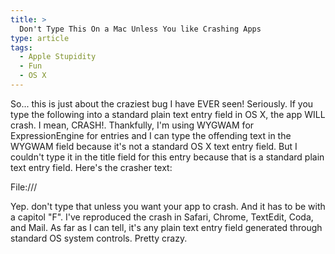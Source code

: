 ```yaml
---
title: >
  Don't Type This On a Mac Unless You like Crashing Apps
type: article
tags:
  - Apple Stupidity
  - Fun
  - OS X
---
```


So... this is just about the craziest bug I have EVER seen! Seriously. If you type the following into a standard plain text entry field in OS X, the app WILL crash. I mean, CRASH!. Thankfully, I'm using WYGWAM for ExpressionEngine for entries and I can type the offending text in the WYGWAM field because it's not a standard OS X text entry field. But I couldn't type it in the title field for this entry because that is a standard plain text entry field. Here's the crasher text:

File:///

Yep. don't type that unless you want your app to crash. And it has to be with a capitol "F". I've reproduced the crash in Safari, Chrome, TextEdit, Coda, and Mail. As far as I can tell, it's any plain text entry field generated through standard OS system controls. Pretty crazy.

